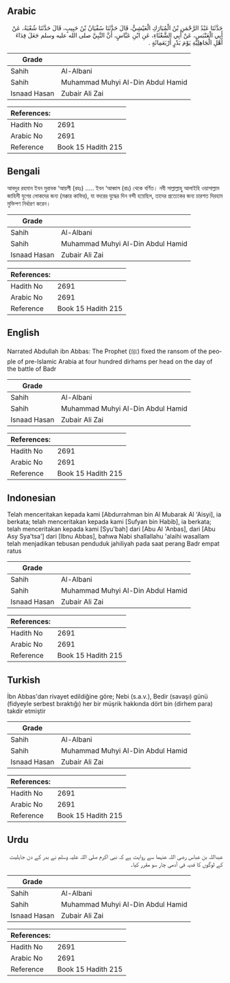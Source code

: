 ## Arabic


<div dir="rtl" lang="ar" style={{fontSize:'larger',backgroundColor:'#f8f9fa',padding:20}}>
حَدَّثَنَا عَبْدُ الرَّحْمَنِ بْنُ الْمُبَارَكِ الْعَيْشِيُّ، قَالَ حَدَّثَنَا سُفْيَانُ بْنُ حَبِيبٍ، قَالَ حَدَّثَنَا شُعْبَةُ، عَنْ أَبِي الْعَنْبَسِ، عَنْ أَبِي الشَّعْثَاءِ، عَنِ ابْنِ عَبَّاسٍ، أَنَّ النَّبِيَّ صلى الله عليه وسلم جَعَلَ فِدَاءَ أَهْلِ الْجَاهِلِيَّةِ يَوْمَ بَدْرٍ أَرْبَعَمِائَةٍ ‏.‏
</div>
<div style={{backgroundColor:'#f8f9fa',padding:20, marginBottom: 10}}><table> <thead> <tr> <th>Grade</th> <th></th> </tr> </thead> <tbody> <tr><td>Sahih</td><td>Al-Albani</td></tr><tr><td>Sahih</td><td>Muhammad Muhyi Al-Din Abdul Hamid</td></tr><tr><td>Isnaad Hasan</td><td>Zubair Ali Zai</td></tr></tbody></table><table> <thead> <tr> <th>References:</th> <th></th> </tr> </thead> <tbody><tr><td>Hadith No</td><td>2691</td></tr><tr><td>Arabic No</td><td>2691</td></tr><tr><td>Reference</td><td>Book 15 Hadith 215</td></tr></tbody></table></div>

## Bengali


<div dir="ltr" lang="bn" style={{fontSize:'larger',backgroundColor:'#f8f9fa',padding:20}}>
আবদুর রহমান ইবন মুরাবক ‘আয়শী (রহঃ) ..... ইবন ‘আব্বাস (রাঃ) থেকে বর্ণিত। নবী সাল্লাল্লাহু আলাইহি ওয়াসাল্লাম জাহিলী যুগের লোকদের জন্য (মক্কার কাফির), যা বদরের যুদ্ধের দিন বন্দী হয়েছিল, তাদের প্রত্যেকের জন্য চারশত দিরহাম মুক্তিপণ নির্ধারণ করেন।
</div>
<div style={{backgroundColor:'#f8f9fa',padding:20, marginBottom: 10}}><table> <thead> <tr> <th>Grade</th> <th></th> </tr> </thead> <tbody> <tr><td>Sahih</td><td>Al-Albani</td></tr><tr><td>Sahih</td><td>Muhammad Muhyi Al-Din Abdul Hamid</td></tr><tr><td>Isnaad Hasan</td><td>Zubair Ali Zai</td></tr></tbody></table><table> <thead> <tr> <th>References:</th> <th></th> </tr> </thead> <tbody><tr><td>Hadith No</td><td>2691</td></tr><tr><td>Arabic No</td><td>2691</td></tr><tr><td>Reference</td><td>Book 15 Hadith 215</td></tr></tbody></table></div>

## English


<div dir="ltr" lang="en" style={{fontSize:'larger',backgroundColor:'#f8f9fa',padding:20}}>
Narrated Abdullah ibn Abbas: The Prophet (ﷺ) fixed the ransom of the people of pre-Islamic Arabia at four hundred dirhams per head on the day of the battle of Badr
</div>
<div style={{backgroundColor:'#f8f9fa',padding:20, marginBottom: 10}}><table> <thead> <tr> <th>Grade</th> <th></th> </tr> </thead> <tbody> <tr><td>Sahih</td><td>Al-Albani</td></tr><tr><td>Sahih</td><td>Muhammad Muhyi Al-Din Abdul Hamid</td></tr><tr><td>Isnaad Hasan</td><td>Zubair Ali Zai</td></tr></tbody></table><table> <thead> <tr> <th>References:</th> <th></th> </tr> </thead> <tbody><tr><td>Hadith No</td><td>2691</td></tr><tr><td>Arabic No</td><td>2691</td></tr><tr><td>Reference</td><td>Book 15 Hadith 215</td></tr></tbody></table></div>

## Indonesian


<div dir="ltr" lang="id" style={{fontSize:'larger',backgroundColor:'#f8f9fa',padding:20}}>
Telah menceritakan kepada kami [Abdurrahman bin Al Mubarak Al 'Aisyi], ia berkata; telah menceritakan kepada kami [Sufyan bin Habib], ia berkata; telah menceritakan kepada kami [Syu'bah] dari [Abu Al 'Anbas], dari [Abu Asy Sya'tsa'] dari [Ibnu Abbas], bahwa Nabi shallallahu 'alaihi wasallam telah menjadikan tebusan penduduk jahiliyah pada saat perang Badr empat ratus
</div>
<div style={{backgroundColor:'#f8f9fa',padding:20, marginBottom: 10}}><table> <thead> <tr> <th>Grade</th> <th></th> </tr> </thead> <tbody> <tr><td>Sahih</td><td>Al-Albani</td></tr><tr><td>Sahih</td><td>Muhammad Muhyi Al-Din Abdul Hamid</td></tr><tr><td>Isnaad Hasan</td><td>Zubair Ali Zai</td></tr></tbody></table><table> <thead> <tr> <th>References:</th> <th></th> </tr> </thead> <tbody><tr><td>Hadith No</td><td>2691</td></tr><tr><td>Arabic No</td><td>2691</td></tr><tr><td>Reference</td><td>Book 15 Hadith 215</td></tr></tbody></table></div>

## Turkish


<div dir="ltr" lang="tr" style={{fontSize:'larger',backgroundColor:'#f8f9fa',padding:20}}>
İbn Abbas'dan rivayet edildiğine göre; Nebi (s.a.v.), Bedir (savaşı) günü (fidyeyle serbest bıraktığı) her bir müşrik hakkında dört bin (dirhem para) takdir etmiştir
</div>
<div style={{backgroundColor:'#f8f9fa',padding:20, marginBottom: 10}}><table> <thead> <tr> <th>Grade</th> <th></th> </tr> </thead> <tbody> <tr><td>Sahih</td><td>Al-Albani</td></tr><tr><td>Sahih</td><td>Muhammad Muhyi Al-Din Abdul Hamid</td></tr><tr><td>Isnaad Hasan</td><td>Zubair Ali Zai</td></tr></tbody></table><table> <thead> <tr> <th>References:</th> <th></th> </tr> </thead> <tbody><tr><td>Hadith No</td><td>2691</td></tr><tr><td>Arabic No</td><td>2691</td></tr><tr><td>Reference</td><td>Book 15 Hadith 215</td></tr></tbody></table></div>

## Urdu


<div dir="rtl" lang="ur" style={{fontSize:'larger',backgroundColor:'#f8f9fa',padding:20}}>
عبداللہ بن عباس رضی اللہ عنہما سے روایت ہے کہ نبی اکرم صلی اللہ علیہ وسلم نے بدر کے دن جاہلیت کے لوگوں کا فدیہ فی آدمی چار سو مقرر کیا۔
</div>
<div style={{backgroundColor:'#f8f9fa',padding:20, marginBottom: 10}}><table> <thead> <tr> <th>Grade</th> <th></th> </tr> </thead> <tbody> <tr><td>Sahih</td><td>Al-Albani</td></tr><tr><td>Sahih</td><td>Muhammad Muhyi Al-Din Abdul Hamid</td></tr><tr><td>Isnaad Hasan</td><td>Zubair Ali Zai</td></tr></tbody></table><table> <thead> <tr> <th>References:</th> <th></th> </tr> </thead> <tbody><tr><td>Hadith No</td><td>2691</td></tr><tr><td>Arabic No</td><td>2691</td></tr><tr><td>Reference</td><td>Book 15 Hadith 215</td></tr></tbody></table></div>